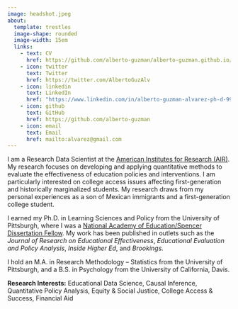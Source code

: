 ```yaml
---
image: headshot.jpeg
about:
  template: trestles
  image-shape: rounded
  image-width: 15em
  links:
    - text: CV
      href: https://github.com/alberto-guzman/alberto-guzman.github.io/blob/master/Alberto%20Guzman-Alvarez%20CV%200323.pdf
    - icon: twitter
      text: Twitter
      href: https://twitter.com/AlbertoGuzAlv
    - icon: linkedin
      text: LinkedIn
      href: "https://www.linkedin.com/in/alberto-guzman-alvarez-ph-d-99239a5a/"
    - icon: github
      text: GitHub
      href: https://github.com/alberto-guzman
    - icon: email
      text: Email
      href: mailto:alvarez@gmail.com
---
```


I am a Research Data Scientist at the [American Institutes for Research (AIR)](https://www.air.org/). My research focuses on developing and applying quantitative methods to evaluate the effectiveness of education policies and interventions. I am particularly interested on college access issues affecting first-generation and historically marginalized students. My research draws from my personal experiences as a son of Mexican immigrants and a first-generation college student.

I earned my Ph.D. in Learning Sciences and Policy from the University of Pittsburgh, where I was a [National Academy of Education/Spencer Dissertation Fellow](https://naeducation.org/2021-naed-spencer-dissertation-fellows/). My work has been published in outlets such as the *Journal of Research on Educational Effectiveness*, *Educational Evaluation and Policy Analysis*, *Inside Higher Ed*, and *Brookings.*

I hold an M.A. in Research Methodology -- Statistics from the University of Pittsburgh, and a B.S. in Psychology from the University of California, Davis.

**Research Interests:** Educational Data Science, Causal Inference, Quantitative Policy Analysis, Equity & Social Justice, College Access & Success, Financial Aid
